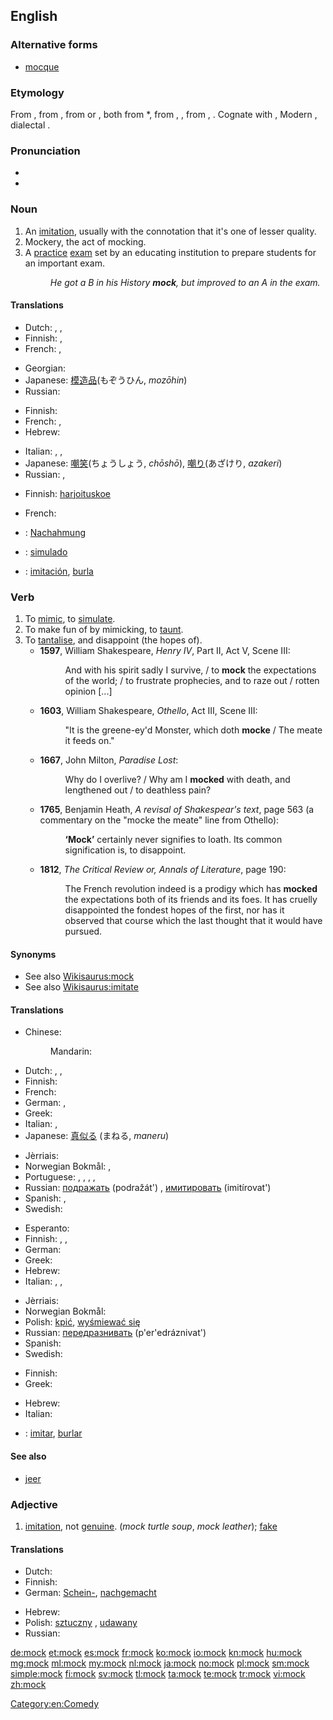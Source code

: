 ==English==

===Alternative forms===
* [[mocque]] {{qualifier|obsolete}}

===Etymology===
From {{etyl|enm}} {{term|mokken|lang=enm}}, from {{etyl|frm}} {{term|mocquer||to deride, jeer|lang=frm}}, from {{etyl|dum}} {{term|mocken||to mumble|lang=dum}} or {{etyl|gml}} {{term|mucken||to grumble, talk with the mouth half-opened|lang=gml}}, both from {{etyl|osx}} *{{term||mokkian, *mukkian|to low, mumble|lang=osx}}, from {{etyl|gem-pro|en}} {{recons|mukkjanan|lang=gem-pro}}, {{recons|mūhanan||to low, bellow, shout|lang=gem-pro}}, from {{etyl|ine-pro|en}} {{recons|mūg-|lang=ine-pro}}, {{recons|mūk-||to low, mumble|lang=ine-pro}}. Cognate with {{etyl|goh|-}} {{term|firmucken||to be stupid|lang=goh}}, Modern {{etyl|de|-}} {{term|mucksen||to utter a word|lang=de}}, {{etyl|nl|-}} dialectal {{term|mokkel||kiss|lang=nl}}.

===Pronunciation===
* {{audio|en-us-mock.ogg|Audio (US)}}
* {{rhymes|ɒk}}

===Noun===
{{en-noun}}

# An [[imitation]], usually with the connotation that it's one of lesser quality.
# Mockery, the act of mocking.
# A [[practice]] [[exam]] set by an educating institution to prepare students for an important exam.
#: ''He got a B in his History '''mock''', but improved to an A in the exam.''

====Translations====
{{trans-top|imitation}}
* Dutch: {{t+|nl|namaak|m}}, {{t+|nl|afgietsel|n}}, {{t+|nl|imitatie|f}}
* Finnish: {{t-|fi|jäljitelmä}}, {{t+|fi|väärennös}}
* French: {{t+|fr|imitation|f}}, {{t+|fr|succédané|m}}
{{trans-mid}}
* Georgian: {{t-|ka|მოჩვენებითი|sc=Geor}}
* Japanese: [[模造品]](もぞうひん, ''mozōhin'')
* Russian: {{t+|ru|подделка|f|tr=podd'élka}}
{{trans-bottom}}

{{trans-top|act of mocking}}
* Finnish: {{t+|fi|pilkka}}
* French: {{t+|fr|se moquer}}, {{t+|fr|parodier}}
* Hebrew: {{t-|he|סניטה|f|tr=snitá}}
{{trans-mid}}
* Italian: {{t-|it|derisione|f}}, {{t+|it|finto}}, {{t-|it|simulato}}
* Japanese: [[嘲笑]](ちょうしょう, ''chōshō''), [[嘲り]](あざけり, ''azakeri'')
* Russian: {{t+|ru|насмешка|f|tr=nasm'éška}}, {{t+|ru|пародия|f|tr=paródija}}
{{trans-bottom}}

{{trans-top|practice exam}}
* Finnish: [[harjoituskoe]]
{{trans-mid}}
* French: {{t+|fr|examen blanc|m}}
{{trans-bottom}}

{{checktrans-top}}
* {{ttbc|de}}: [[Nachahmung]] {{f}}
* {{ttbc|pt}}: [[simulado]]
* {{ttbc|es}}: [[imitación]], [[burla]]
{{trans-bottom}}

===Verb===
{{en-verb}}

# To [[mimic]], to [[simulate]].
# To make fun of by mimicking, to [[taunt]].
# To [[tantalise]], and disappoint (the hopes of).
#* '''1597''', William Shakespeare, ''Henry IV'', Part II, Act V, Scene III:
#*: And with his spirit sadly I survive, / to '''mock''' the expectations of the world; / to frustrate prophecies, and to raze out / rotten opinion [...]
#* '''1603''', William Shakespeare, ''Othello'', Act III, Scene III:
#*: "It is the greene-ey'd Monster, which doth '''mocke''' / The meate it feeds on."
#* '''1667''', John Milton, ''Paradise Lost'':
#*: Why do I overlive? / Why am I '''mocked''' with death, and lengthened out / to deathless pain?
#* <!--Note: this quotation may not prove the existence of the word in the way our CFI requires, but it can be kept as illustrative. The other citations prove the existence of the word.--> '''1765''', Benjamin Heath, ''A revisal of Shakespear's text'', page 563 (a commentary on the "mocke the meate" line from Othello):
#*: '''‘Mock’''' certainly never signifies to loath. Its common signification is, to disappoint.
#* '''1812''', ''The Critical Review or, Annals of Literature'', page 190:
#*: The French revolution indeed is a prodigy which has '''mocked''' the expectations both of its friends and its foes. It has cruelly disappointed the fondest hopes of the first, nor has it observed that course which the last thought that it would have pursued.

====Synonyms====
* See also [[Wikisaurus:mock]]
* See also [[Wikisaurus:imitate]]

====Translations====
{{trans-top|to mimic}}
* Chinese:
*: Mandarin: {{t|cmn|chinese traditional|sc=Hani}}
* Dutch: {{t+|nl|imiteren}}, {{t+|nl|naäpen}}, {{t+|nl|nadoen}}
* Finnish: {{t+|fi|matkia}}
* French: {{t+|fr|imiter}}
* German: {{t+|de|nachahmen}}, {{t+|de|nachäffen}}
* Greek: {{t+|el|μιμούμαι}}
* Italian: {{t-|it|parodiare}}, {{t+|it|imitare}}
* Japanese: [[真似る]] (まねる, ''maneru'')
{{trans-mid}}
* Jèrriais: {{tø|roa-jer|motchi}}
* Norwegian Bokmål: {{t+|nb|imitere}}, {{t+|no|herme}}
* Portuguese: {{t+|pt|simular}}, {{qualifier|Brasil}} {{t+|pt|imitar}}, {{qualifier|Brasil slang}} {{t-|pt|macaquear}}, {{t-|pt|remedar}}, {{t+|pt|arremedar}}
* Russian: [[подражать]] (podražát') {{impf}}, [[имитировать]] (imitírovat') {{impf}}
* Spanish: {{t+|es|imitar}}, {{t+|es|remedar}}
* Swedish: {{t+|sv|härma}}
{{trans-bottom}}

{{trans-top|to taunt}}
* Esperanto: {{t-|eo|moki|xs=Esperanto}}
* Finnish: {{t+|fi|pilkata}}, {{t+|fi|ivata}}, {{t+|fi|ilkkua}}
* German: {{t+|de|aufziehen}}
* Greek: {{t+|el|κοροϊδεύω}}
* Hebrew: {{t-|he|סנט|tr=sanát}}
* Italian: {{t+|it|scimmiottare}}, {{t-|it|schernire}}, {{t+|it|sbeffeggiare}}
{{trans-mid}}
* Jèrriais: {{tø|roa-jer|motchi}}
* Norwegian Bokmål: {{t-|nb|herme etter}}
* Polish: [[kpić]], [[wyśmiewać się]]
* Russian: [[передразнивать]] (p'er'edráznivat') {{impf}}
* Spanish: {{t-|es|burlar}}
* Swedish: {{t+|sv|reta}}
{{trans-bottom}}

{{trans-top|to disappoint someone}}
* Finnish: {{t+|fi|pettää}}
* Greek: {{t+|el|απογοητεύω}}
{{trans-mid}}
* Hebrew: {{t+|he|אכזב|tr=ikhzév}}
* Italian: {{t+|it|deludere}}
{{trans-bottom}}

{{checktrans-top}}
* {{ttbc|es}}: [[imitar]], [[burlar]]
{{trans-bottom}}

====See also====
* [[jeer]]

===Adjective===
{{en-adj|-}}

# [[imitation]], not [[genuine]]. (''mock turtle soup'', ''mock leather''); [[fake]]

====Translations====
{{trans-top|imitation, not genuine}}
* Dutch: {{t-|nl|namaak-}}
* Finnish: {{t-|fi|teko-}}
* German: [[Schein-]], [[nachgemacht]]
{{trans-mid}}
* Hebrew: {{t-|he|-דמה|tr=-déme}}
* Polish: [[sztuczny]] {{m}}, [[udawany]] {{m}}
* Russian: {{t+|ru|поддельный|tr=podd'él'nyj}}
{{trans-bottom}}

[[Category:en:Comedy]]

[[de:mock]]
[[et:mock]]
[[es:mock]]
[[fr:mock]]
[[ko:mock]]
[[io:mock]]
[[kn:mock]]
[[hu:mock]]
[[mg:mock]]
[[ml:mock]]
[[my:mock]]
[[nl:mock]]
[[ja:mock]]
[[no:mock]]
[[pl:mock]]
[[sm:mock]]
[[simple:mock]]
[[fi:mock]]
[[sv:mock]]
[[tl:mock]]
[[ta:mock]]
[[te:mock]]
[[tr:mock]]
[[vi:mock]]
[[zh:mock]]